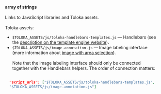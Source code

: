 **array of strings**<br/><br/>Links to JavaScript libraries and Toloka assets.<br/><br/>Toloka assets:

- `$TOLOKA_ASSETS/js/toloka-handlebars-templates.js` — Handlebars (see the [description on the template engine website](http://handlebarsjs.com/)).
- `$TOLOKA_ASSETS/js/image-annotation.js` — Image labeling interface (more information about [image with area selection](https://toloka.ai/en/docs/guide/concepts/t-components/image-annotation.md/)).<br/><br/>Note that the image labeling interface should only be connected together with the Handlebars helpers. The order of connection matters:<br/><br/>

```json
  "script_urls": ["$TOLOKA_ASSETS/js/toloka-handlebars-templates.js",
  "$TOLOKA_ASSETS/js/image-annotation.js"]
```
